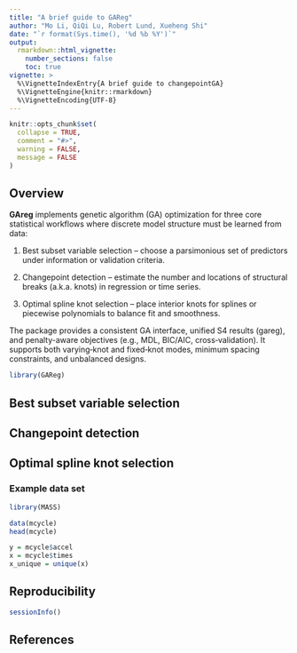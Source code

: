 ```yaml
---
title: "A brief guide to GAReg"
author: "Mo Li, QiQi Lu, Robert Lund, Xueheng Shi"
date: "`r format(Sys.time(), '%d %b %Y')`"
output: 
  rmarkdown::html_vignette:
    number_sections: false
    toc: true
vignette: >
  %\VignetteIndexEntry{A brief guide to changepointGA}
  %\VignetteEngine{knitr::rmarkdown}
  %\VignetteEncoding{UTF-8}
---
```


```r
knitr::opts_chunk$set(
  collapse = TRUE,
  comment = "#>",
  warning = FALSE,
  message = FALSE
)
```


## Overview

**GAreg** implements genetic algorithm (GA) optimization for three core statistical workflows where discrete model structure must be learned from data:

1. Best subset variable selection – choose a parsimonious set of predictors under information or validation criteria.

2. Changepoint detection – estimate the number and locations of structural breaks (a.k.a. knots) in regression or time series.

3. Optimal spline knot selection – place interior knots for splines or piecewise polynomials to balance fit and smoothness.

The package provides a consistent GA interface, unified S4 results (gareg), and penalty-aware objectives (e.g., MDL, BIC/AIC, cross‑validation). It supports both varying‑knot and fixed‑knot modes, minimum spacing constraints, and unbalanced designs.

```r
library(GAReg)
```


## Best subset variable selection


## Changepoint detection


## Optimal spline knot selection

### Example data set

```r
library(MASS)

data(mcycle)
head(mcycle)

y = mcycle$accel
x = mcycle$times
x_unique = unique(x)
```

## Reproducibility

```r
sessionInfo()
```

## References
